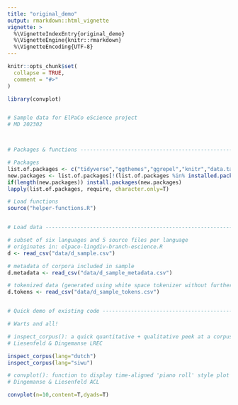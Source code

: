 ```yaml
---
title: "original_demo"
output: rmarkdown::html_vignette
vignette: >
  %\VignetteIndexEntry{original_demo}
  %\VignetteEngine{knitr::rmarkdown}
  %\VignetteEncoding{UTF-8}
---
```


```r
knitr::opts_chunk$set(
  collapse = TRUE,
  comment = "#>"
)
```

```r
library(convplot)


# Sample data for ElPaCo eScience project
# MD 202302



# Packages & functions ----------------------------------------------------

# Packages
list.of.packages <- c("tidyverse","ggthemes","ggrepel","knitr","data.table","viridis","ggridges","cowplot")
new.packages <- list.of.packages[!(list.of.packages %in% installed.packages()[,"Package"])]
if(length(new.packages)) install.packages(new.packages)
lapply(list.of.packages, require, character.only=T)

# Load functions
source("helper-functions.R")


# Load data ---------------------------------------------------------------

# subset of six languages and 5 source files per language
# originates in: elpaco-lingdiv-branch-escience.R
d <- read_csv("data/d_sample.csv")

# metadata of corpora included in sample
d.metadata <- read_csv("data/d_sample_metadata.csv")

# tokenized data (generated using white space tokenizer without further assumptions)
d.tokens <- read_csv("data/d_sample_tokens.csv")


# Quick demo of existing code ---------------------------------------------

# Warts and all!

# inspect_corpus(): a quick quantitative + qualitative peek at a corpus
# Liesenfeld & Dingemanse LREC

inspect_corpus(lang="dutch")
inspect_corpus(lang="siwu")

# convplot(): function to display time-aligned 'piano roll' style plot of a conversation
# Dingemanse & Liesenfeld ACL

convplot(n=10,content=T,dyads=T)

```
